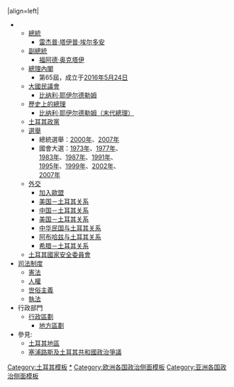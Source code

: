 {{politbox|country=土耳其|image=Emblem of Turkey.svg|size=60|title=土耳其|}}
|align=left|
**[[土耳其總統|總統]]
***[[雷杰普·塔伊普·埃尔多安]]
**[[土耳其副總統|副總統]]
***[[土耳其副總統|福阿德·奥克塔伊]]
**[[土耳其議會|總理內閣]]
***第65屆，成立于[[2016年]][[5月24日]]
**[[土耳其大國民議會|大國民議會]]
***[[比纳利·耶伊尔德勒姆]]
**[[土耳其總理列表|歷史上的總理]]
***[[比纳利·耶伊尔德勒姆|比纳利·耶伊尔德勒姆（末代總理）]]
**[[土耳其政黨列表|土耳其政黨]]
**[[土耳其選舉|選舉]]
***總統選舉：[[2000年土耳其總統選舉|2000年]]、[[2007年土耳其總統選舉|2007年]]
***國會大選：[[1973年土耳其國會大選|1973年]]、[[1977年土耳其國會大選|1977年]]、<Br>[[1983年土耳其國會大選|1983年]]、[[1987年土耳其國會大選|1987年]]、[[1991年土耳其國會大選|1991年]]、<br>[[1995年土耳其國會大選|1995年]]、[[1999年土耳其國會大選|1999年]]、[[2002年土耳其國會大選|2002年]]、<br>[[2007年土耳其國會大選|2007年]]
**[[土耳其外交|外交]]
***[[歐洲聯盟擴大#开始入盟谈判的国家|加入歐盟]]
***[[美国－土耳其关系]]
***[[中国－土耳其关系]]
***[[美国－土耳其关系]]
***[[中华民国与土耳其关系]]
***[[阿布哈兹与土耳其关系]]
***[[希腊－土耳其关系]]
**[[土耳其國家安全委員會]]
*[[土耳其司法制度|司法制度]]
**[[土耳其憲法|憲法]]
**[[土耳其人權|人權]]
**[[土耳其世俗主義|世俗主義]]
**[[土耳其執法|執法]]
*行政部門
**[[土耳其行政區劃|行政區劃]]
***[[土耳其地方區劃|地方區劃]]
*參見:
**[[土耳其地區|土耳其地區]]
**[[塞浦路斯問題|塞浦路斯及土耳其共和國政治爭議]]
{{politicsboxend|country=土耳其政治|}}
<noinclude>
[[Category:土耳其模板]]
[[Category:土耳其政治|*]]
[[Category:欧洲各国政治侧面模板]]
[[Category:亚洲各国政治侧面模板]]
</noinclude>
